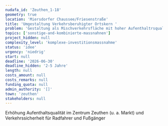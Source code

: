 ```yaml
---
nudafa_id: 'Zeuthen_1-18'
geometry: true
location: 'Miersdorfer Chaussee/Friesenstraße'
title: 'Umgestaltung Verkehrsberuhigter Ortskern '
problem: 'Gestaltung als Mischverkehrsfläche mit hoher Aufenthaltrsqualität; Friesenstraße: Abgleich mit Planung interkommunaler Radweg "Achse westlich der Bahn" erforderlich; ggf. Prüfung Einbahnstraßenregelung'
topics: ['sonstige-and-kombinierte-massnahnen']
project_hidden: null
complexity_level: 'komplexe-investitionsmassnahme'
status: 'idee'
urgency: 'niedrig'
start: null
deadline: '2026-06-30'
deadline_hidden: '2-5 Jahre'
length: null
costs_amount: null
costs_remarks: null
funding_quota: null
admin_authority: '[]'
town: 'zeuthen'
stakeholders: null
---
```


Erhöhung Aufenthaltsqualität im Zentrum Zeuthen (u. a. Markt) und Verkehrssicherheit für Radfahrer und Fußgänger
